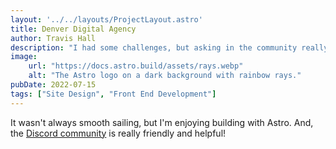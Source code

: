 ```yaml
---
layout: '../../layouts/ProjectLayout.astro'
title: Denver Digital Agency
author: Travis Hall
description: "I had some challenges, but asking in the community really helped!"
image:
    url: "https://docs.astro.build/assets/rays.webp"
    alt: "The Astro logo on a dark background with rainbow rays."
pubDate: 2022-07-15
tags: ["Site Design", "Front End Development"]
---
```

It wasn't always smooth sailing, but I'm enjoying building with Astro. And, the [Discord community](https://astro.build/chat) is really friendly and helpful!